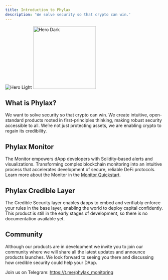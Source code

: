 ```yaml
---
title: Introduction to Phylax
description: 'We solve security so that crypto can win.'
---
```


<img
  className="block dark:hidden"
  src="/images/stacked-sepia.png"
  alt="Hero Light"
/>
<img
  className="hidden dark:block"
  height="200"
  src="/images/stacked-sepia.png"
  alt="Hero Dark"
/>

## What is Phylax?

We want to solve security so that crypto can win.
We create intuitive, open-standard products rooted in first-principles thinking, making robust security accessible to all.
We’re not just protecting assets, we are enabling crypto to regain its credibility. 

## Phylax Monitor

The Monitor empowers dApp developers with Solidity-based alerts and visualizations.
Transforming complex blockchain monitoring into an intuitive process that accelerates development of secure, reliable DeFi protocols.
Learn more about the Monitor in the [Monitor Quickstart](quickstart).

## Phylax Credible Layer

The Credible Security layer enables dapps to embed and verifiably enforce your rules in the base layer, enabling the world to deploy capital confidently.
This product is still in the early stages of development, so there is no documentation available yet.

## Community
Although our products are in development we invite you to join our community where we will share all the latest updates and announce products launches. 
We look forward to seeing you there and discussing how credible security could help your DApp. 

Join us on Telegram: https://t.me/phylax_monitoring
